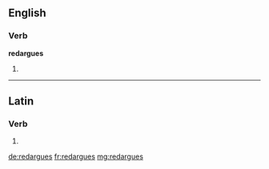 ==English==

===Verb===
'''redargues'''

# {{en-third-person singular of|redargue}}

----

==Latin==

===Verb===
{{la-verb-form|redarguēs}}

# {{conjugation of|redarguo|redarguō|2|s|fut|act|ind|lang=la}}

[[de:redargues]]
[[fr:redargues]]
[[mg:redargues]]